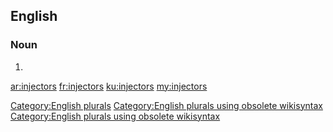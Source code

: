 ==English==

===Noun===
{{head|en}}

# {{plural of|injector}}

[[Category:English plurals]][[Category:English plurals using obsolete wikisyntax]][[Category:English plurals using obsolete wikisyntax]]

[[ar:injectors]]
[[fr:injectors]]
[[ku:injectors]]
[[my:injectors]]